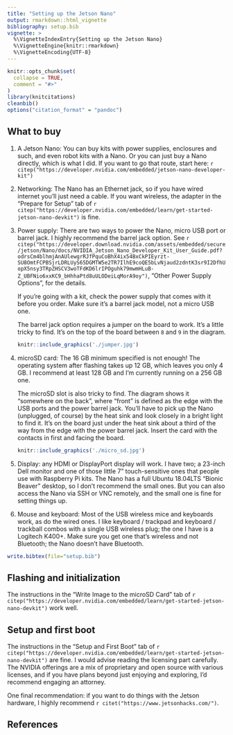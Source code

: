 ```yaml
---
title: "Setting up the Jetson Nano"
output: rmarkdown::html_vignette
bibliography: setup.bib
vignette: >
  %\VignetteIndexEntry{Setting up the Jetson Nano}
  %\VignetteEngine{knitr::rmarkdown}
  %\VignetteEncoding{UTF-8}
---
```


```r
knitr::opts_chunk$set(
  collapse = TRUE,
  comment = "#>"
)
library(knitcitations)
cleanbib()
options("citation_format" = "pandoc")
```

## What to buy

1. A Jetson Nano: You can buy kits with power supplies, enclosures and such, 
and even robot kits with a Nano. Or you can just buy a Nano directly, which is
what I did. If you want to go that route, start here: 
`r citep("https://developer.nvidia.com/embedded/jetson-nano-developer-kit")`

2. Networking: The Nano has an Ethernet jack, so if you have wired
internet you'll just need a cable. If you want wireless, the adapter in the "Prepare for Setup" tab of
`r citep("https://developer.nvidia.com/embedded/learn/get-started-jetson-nano-devkit")`
is fine.

3. Power supply: There are two ways to power the Nano, micro USB port or barrel
jack. I highly recommend the barrel jack option. See
`r citep("https://developer.download.nvidia.com/assets/embedded/secure/jetson/Nano/docs/NVIDIA_Jetson_Nano_Developer_Kit_User_Guide.pdf?odrsCm4blhmjAnAUlewgrRJfPquCoBhX4ix54BxCkPIEyrzt-SU8OmtFCPBSjrLDRLUyS65DGMTW5e2TR7IlhE9coQE5bLvNjaud2zdntK3sr9I2DfhUopX5nsy3TRpZHSCV3woTFdKD6lrIPOguhk79mwmHLuB-Z_UBFNio6xxKC9_bHhhaPtd8uULODeiLqMorA9oy")`, "Other Power Supply Options", for the details.

    If you're going with a kit, check the power supply that comes with it
    before you order. Make sure it's a barrel jack model, not a micro USB one.

    The barrel jack option requires a jumper on the board to work. It's a little
    tricky to find. It's on the top of the board between `8` and `9` in the
    diagram.
    
    ```r
    knitr::include_graphics('./jumper.jpg')
    ```

4. microSD card: The 16 GB minimum specified is not enough! The operating 
system after flashing takes up 12 GB, which leaves you only 4 GB. I recommend
at least 128 GB and I'm currently running on a 256 GB one.

    The microSD slot is also tricky to find. The diagram shows it "somewhere on
    the back", where "front" is defined as the edge with the USB ports and the
    power barrel jack. You'll have to pick up the Nano (unplugged, of course)
    by the heat sink and look closely in a bright light to find it. It's on the
    board just under the heat sink about a third of the way from the edge with
    the power barrel jack. Insert the card with the contacts in first and facing
    the board.

    ```r
    knitr::include_graphics('./micro_sd.jpg')
    ```

5. Display: any HDMI or DisplayPort display will work. I have two; a 23-inch
Dell monitor and one of those little 7" touch-sensitive ones that people use
with Raspberry Pi kits. The Nano has a full Ubuntu 18.04LTS "Bionic Beaver"
desktop, so I don't recommend the small ones. But you can also access the Nano
via SSH or VNC remotely, and the small one is fine for setting things up.
6. Mouse and keyboard: Most of the USB wireless mice and keyboards work, as do
the wired ones. I like keyboard / trackpad and keyboard / trackball combos with
a single USB wireless plug; the one I have is a Logitech K400+. Make sure you
get one that's wireless and not Bluetooth; the Nano doesn't have Bluetooth.

```r
write.bibtex(file="setup.bib")
```

## Flashing and initialization

The instructions in the "Write Image to the microSD Card" tab of
`r citep("https://developer.nvidia.com/embedded/learn/get-started-jetson-nano-devkit")`
work well.

## Setup and first boot
The instructions in the "Setup and First Boot" tab of 
`r citep("https://developer.nvidia.com/embedded/learn/get-started-jetson-nano-devkit")`
are fine. I would advise reading the licensing part carefully. The NVIDIA
offerings are a mix of proprietary and open source with various licenses, and
if you have plans beyond just enjoying and exploring, I'd recommend engaging
an attorney.

One final recommendation: if you want to do things with the Jetson hardware, I
highly recommend
`r citet("https://www.jetsonhacks.com/")`.

## References
